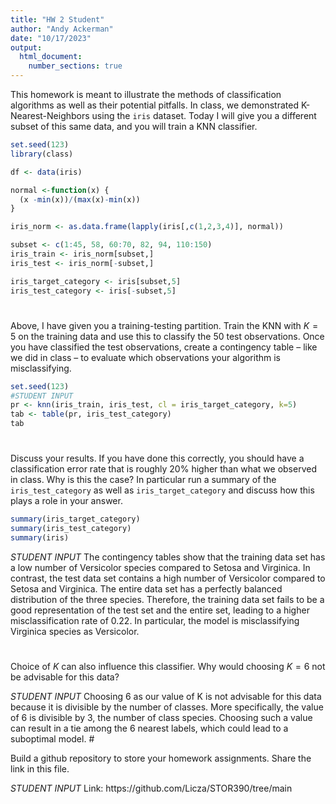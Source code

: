 ```yaml
---
title: "HW 2 Student"
author: "Andy Ackerman"
date: "10/17/2023"
output: 
  html_document:
    number_sections: true
---
```


This homework is meant to illustrate the methods of classification algorithms as well as their potential pitfalls.  In class, we demonstrated K-Nearest-Neighbors using the `iris` dataset.  Today I will give you a different subset of this same data, and you will train a KNN classifier.  

```r
set.seed(123)
library(class)

df <- data(iris) 

normal <-function(x) {
  (x -min(x))/(max(x)-min(x))   
}

iris_norm <- as.data.frame(lapply(iris[,c(1,2,3,4)], normal))

subset <- c(1:45, 58, 60:70, 82, 94, 110:150)
iris_train <- iris_norm[subset,] 
iris_test <- iris_norm[-subset,] 

iris_target_category <- iris[subset,5]
iris_test_category <- iris[-subset,5]


```

#
Above, I have given you a training-testing partition.  Train the KNN with $K = 5$ on the training data and use this to classify the 50 test observations.  Once you have classified the test observations, create a contingency table -- like we did in class -- to evaluate which observations your algorithm is misclassifying.   

```r
set.seed(123)
#STUDENT INPUT
pr <- knn(iris_train, iris_test, cl = iris_target_category, k=5)
tab <- table(pr, iris_test_category)
tab

```

#

Discuss your results.  If you have done this correctly, you should have a classification error rate that is roughly 20% higher than what we observed in class.  Why is this the case? In particular run a summary of the `iris_test_category` as well as `iris_target_category` and discuss how this plays a role in your answer.  

```r
summary(iris_target_category)
summary(iris_test_category)
summary(iris)
```


*STUDENT INPUT* 
The contingency tables show that the training data set has a low number of Versicolor species compared to Setosa and Virginica. In contrast, the test data set contains a high number of Versicolor compared to Setosa and Virginica. The entire data set has a perfectly balanced distribution of the three species. Therefore, the training data set fails to be a good representation of the test set and the entire set, leading to a higher misclassification rate of 0.22. In particular, the model is misclassifying Virginica species as Versicolor.

#

Choice of $K$ can also influence this classifier.  Why would choosing $K = 6$ not be advisable for this data? 

*STUDENT INPUT*
Choosing 6 as our value of K is not advisable for this data because it is divisible by the number of classes. More specifically, the value of 6 is divisible by 3, the number of class species. Choosing such a value can result in a tie among the 6 nearest labels, which could lead to a suboptimal model.
#

Build a github repository to store your homework assignments.  Share the link in this file.  

*STUDENT INPUT*
Link: https://github.com/Licza/STOR390/tree/main

